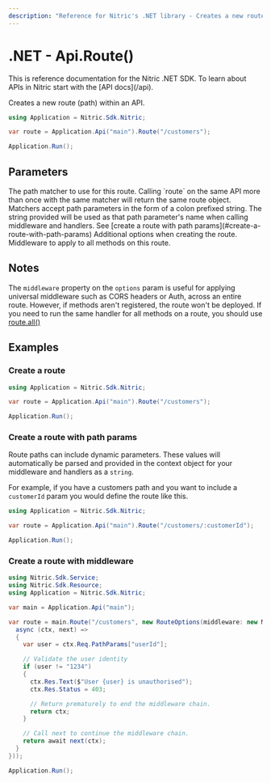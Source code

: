 ```yaml
---
description: "Reference for Nitric's .NET library - Creates a new route (path) within an API."
---
```


# .NET - Api.Route()

<Note>
  This is reference documentation for the Nitric .NET SDK. To learn about APIs
  in Nitric start with the [API docs](/api).
</Note>

Creates a new route (path) within an API.

```csharp
using Application = Nitric.Sdk.Nitric;

var route = Application.Api("main").Route("/customers");

Application.Run();
```

## Parameters

<Properties>
  <Property name="match" type="string" required>
    The path matcher to use for this route. Calling `route` on the same API more
    than once with the same matcher will return the same route object. Matchers
    accept path parameters in the form of a colon prefixed string. The string
    provided will be used as that path parameter's name when calling middleware
    and handlers. See [create a route with path
    params](#create-a-route-with-path-params)
  </Property>
  <Property name="options" type="RouteOptions">
    Additional options when creating the route.
    <Properties nested>
      <Property name="middleware" type="HttpMiddleware or HttpMiddleware[]">
        Middleware to apply to all methods on this route.
      </Property>
    </Properties>
  </Property>
</Properties>

## Notes

The `middleware` property on the `options` param is useful for applying universal middleware such as CORS headers or Auth, across an entire route. However, if methods aren't registered, the route won't be deployed. If you need to run the same handler for all methods on a route, you should use [route.all()](./api-route-all)

## Examples

### Create a route

```csharp
using Application = Nitric.Sdk.Nitric;

var route = Application.Api("main").Route("/customers");

Application.Run();
```

### Create a route with path params

Route paths can include dynamic parameters. These values will automatically be parsed and provided in the context object for your middleware and handlers as a `string`.

For example, if you have a customers path and you want to include a `customerId` param you would define the route like this.

```csharp
using Application = Nitric.Sdk.Nitric;

var route = Application.Api("main").Route("/customers/:customerId");

Application.Run();
```

### Create a route with middleware

```csharp
using Nitric.Sdk.Service;
using Nitric.Sdk.Resource;
using Application = Nitric.Sdk.Nitric;

var main = Application.Api("main");

var route = main.Route("/customers", new RouteOptions(middleware: new Middleware<HttpContext>[] {
  async (ctx, next) =>
  {
    var user = ctx.Req.PathParams["userId"];

    // Validate the user identity
    if (user != "1234")
    {
      ctx.Res.Text($"User {user} is unauthorised");
      ctx.Res.Status = 403;

      // Return prematurely to end the middleware chain.
      return ctx;
    }

    // Call next to continue the middleware chain.
    return await next(ctx);
  }
}));

Application.Run();
```
